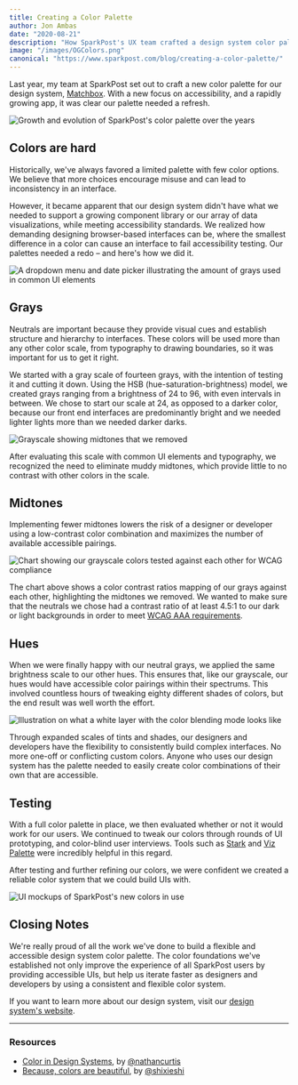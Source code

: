 ```yaml
---
title: Creating a Color Palette
author: Jon Ambas
date: "2020-08-21"
description: "How SparkPost's UX team crafted a design system color palette"
image: "/images/OGColors.png"
canonical: "https://www.sparkpost.com/blog/creating-a-color-palette/"
---
```


Last year, my team at SparkPost set out to craft a new color palette for our design system, [Matchbox](https://design.sparkpost.com/). With a new focus on accessibility, and a rapidly growing app, it was clear our palette needed a refresh.

<Image
  layout="fill"
  src="/images/ColorEvolution.png"
  caption="SparkPost's color palette over the years"
  alt="Growth and evolution of SparkPost's color palette over the years"
/>

## Colors are hard

Historically, we've always favored a limited palette with few color options. We believe that more choices encourage misuse and can lead to inconsistency in an interface.

However, it became apparent that our design system didn't have what we needed to support a growing component library or our array of data visualizations, while meeting accessibility standards. We realized how demanding designing browser-based interfaces can be, where the smallest difference in a color can cause an interface to fail accessibility testing. Our palettes needed a redo – and here's how we did it.

<Image
  layout="fill"
  src="/images/SampleVariance.png"
  caption="A dropdown menu and date picker illustrating the amount of grays used in common UI elements"
  alt="A dropdown menu and date picker illustrating the amount of grays used in common UI elements"
/>

## Grays

Neutrals are important because they provide visual cues and establish structure and hierarchy to interfaces. These colors will be used more than any other color scale, from typography to drawing boundaries, so it was important for us to get it right.

We started with a gray scale of fourteen grays, with the intention of testing it and cutting it down. Using the HSB (hue-saturation-brightness) model, we created grays ranging from a brightness of 24 to 96, with even intervals in between. We chose to start our scale at 24, as opposed to a darker color, because our front end interfaces are predominantly bright and we needed lighter lights more than we needed darker darks.

<Image
  layout="fill"
  src="/images/NeutralScales.png"
  caption="We removed these muddy midtones"
  alt="Grayscale showing midtones that we removed"
/>

After evaluating this scale with common UI elements and typography, we recognized the need to eliminate muddy midtones, which provide little to no contrast with other colors in the scale.

## Midtones

Implementing fewer midtones lowers the risk of a designer or developer using a low-contrast color combination and maximizes the number of available accessible pairings.

<Image
  layout="fill"
  src="/images/Chart.png"
  caption="Our grayscale colors tested against each other for WCAG compliance"
  alt="Chart showing our grayscale colors tested against each other for WCAG compliance"
/>

The chart above shows a color contrast ratios mapping of our grays against each other, highlighting the midtones we removed. We wanted to make sure that the neutrals we chose had a contrast ratio of at least 4.5:1 to our dark or light backgrounds in order to meet [WCAG AAA requirements](https://www.w3.org/TR/WCAG21/#contrast-enhanced).

## Hues

When we were finally happy with our neutral grays, we applied the same brightness scale to our other hues. This ensures that, like our grayscale, our hues would have accessible color pairings within their spectrums. This involved countless hours of tweaking eighty different shades of colors, but the end result was well worth the effort.

<Image
  layout="fill"
  src="/images/Grayscale.png"
  caption="We used a white layer with the color blending mode to transform colors to a grayscale"
  alt="Illustration on what a white layer with the color blending mode looks like"
/>

Through expanded scales of tints and shades, our designers and developers have the flexibility to consistently build complex interfaces. No more one-off or conflicting custom colors. Anyone who uses our design system has the palette needed to easily create color combinations of their own that are accessible.

## Testing

With a full color palette in place, we then evaluated whether or not it would work for our users. We continued to tweak our colors through rounds of UI prototyping, and color-blind user interviews. Tools such as [Stark](https://www.getstark.co/) and [Viz Palette](https://projects.susielu.com/viz-palette) were incredibly helpful in this regard.

After testing and further refining our colors, we were confident we created a reliable color system that we could build UIs with.

<Image
  layout="fill"
  src="/images/Examples.png"
  caption="Example of SparkPost's new colors in use"
  alt="UI mockups of SparkPost's new colors in use"
/>

## Closing Notes

We're really proud of all the work we've done to build a flexible and accessible design system color palette. The color foundations we've established not only improve the experience of all SparkPost users by providing accessible UIs, but help us iterate faster as designers and developers by using a consistent and flexible color system.

If you want to learn more about our design system, visit our [design system's website](https://design.sparkpost.com/).

---

### Resources

- [Color in Design Systems](https://medium.com/eightshapes-llc/color-in-design-systems-a1c80f65fa3), by [@nathancurtis](https://twitter.com/nathanacurtis)
- [Because, colors are beautiful](https://medium.com/carbondesign/because-colors-are-beautiful-52dd4cc39f09), by [@shixieshi](https://twitter.com/shixieshi)
